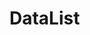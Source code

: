 

<Meta title="Core/DataList" component={DataList} />

# DataList

<Props of={DataList} />

<Preview>
  <DataList
    items={[
      {
        title: 'Title 1',
        value: 'Value 1',
      },
      {
        appearance: 'warning',
        title: 'Title 2',
        value: 'Value 2',
      },
      {
        appearance: 'danger',
        title: 'Title 3',
        value: 'Value 3',
      },
    ]}
  />
</Preview>
